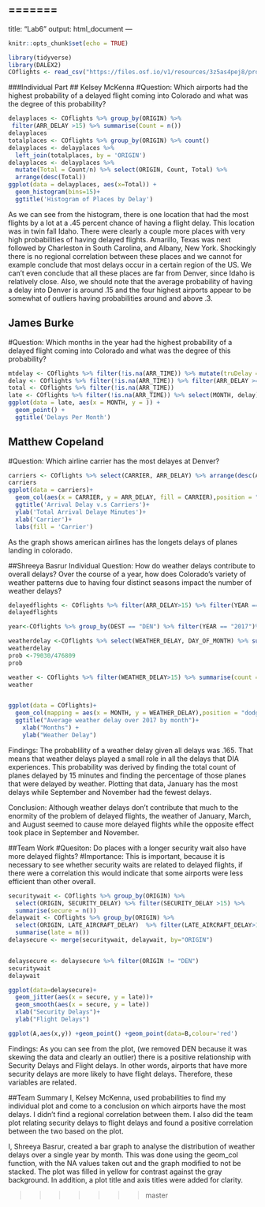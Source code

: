 =======
---
title: "Lab6"
output: html_document
---

```{r setup, include=FALSE}
knitr::opts_chunk$set(echo = TRUE)
```
```{r}
library(tidyverse)
library(DALEX2)
COflights <- read_csv("https://files.osf.io/v1/resources/3z5as4pej8/providers/osfstorage/5a8ca28f57103100104584db")
```
###Individual Part
## Kelsey McKenna
#Question: Which airports had the highest probability of a delayed flight coming into Colorado and what was the degree of this probability?
```{r}
delayplaces <- COflights %>% group_by(ORIGIN) %>%
 filter(ARR_DELAY >15) %>% summarise(Count = n()) 
delayplaces
totalplaces <- COflights %>% group_by(ORIGIN) %>% count()
delayplaces <- delayplaces %>%
  left_join(totalplaces, by = 'ORIGIN')
delayplaces <- delayplaces %>%
  mutate(Total = Count/n) %>% select(ORIGIN, Count, Total) %>% 
  arrange(desc(Total)) 
ggplot(data = delayplaces, aes(x=Total)) +
  geom_histogram(bins=15)+
  ggtitle('Histogram of Places by Delay')
```
As we can see from the histogram, there is one location that had the most flights by a lot at a .45 percent chance of having a flight delay. This location was in twin fall Idaho. There were clearly a couple more places with very high probabilities of having delayed flights. Amarillo, Texas was next followed by Charleston in South Carolina, and Albany, New York. Shockingly there is no regional correlation between these places and we cannot for example conclude that most delays occur in a certain region of the US. We can't even conclude that all these places are far from Denver, since Idaho is relatively close. Also, we should note that the average probability of having a delay into Denver is around .15 and the four highest airports appear to be somewhat of outliers having probabilities around and above .3.

## James Burke
#Question: Which months in the year had the highest probability of a delayed flight coming into Colorado and what was the degree of this probability?
```{r}
mtdelay <- COflights %>% filter(!is.na(ARR_TIME)) %>% mutate(truDelay =  ARR_DELAY >= 15 )
delay <- COflights %>% filter(!is.na(ARR_TIME)) %>% filter(ARR_DELAY >= 15) 
total <- COflights %>% filter(!is.na(ARR_TIME))
late <- COflights %>% filter(!is.na(ARR_TIME)) %>% select(MONTH, delay) %>% arrange(desc(ARR_DELAY))
ggplot(data = late, aes(x = MONTH, y = )) +
  geom_point() +
  ggtitle('Delays Per Month')
```
## Matthew Copeland
#Question: Which airline carrier has the most delayes at Denver?
```{r}
carriers <- COflights %>% select(CARRIER, ARR_DELAY) %>% arrange(desc(ARR_DELAY))
carriers
ggplot(data = carriers)+
  geom_col(aes(x = CARRIER, y = ARR_DELAY, fill = CARRIER),position = "dodge", na.rm = TRUE)+
  ggtitle('Arrival Delay v.s Carriers')+
  ylab('Total Arrival Delaye Minutes')+
  xlab('Carrier')+
  labs(fill = 'Carrier')
```
As the graph shows american airlines has the longets delays of planes landing in colorado. 

##Shreeya Basrur Individual
Question: How do weather delays contribute to overall delays? Over the course of a year, how does Colorado's variety of weather patterns due to having four distinct seasons impact the number of weather delays?
```{r}
delayedflights <- COflights %>% filter(ARR_DELAY>15) %>% filter(YEAR == "2017")%>% summarise(count = n())
delayedflights

year<-COflights %>% group_by(DEST == "DEN") %>% filter(YEAR == "2017")%>% summarise(count = n())

weatherdelay <-COflights %>% select(WEATHER_DELAY, DAY_OF_MONTH) %>% summarise(count = n())
weatherdelay
prob <-79030/476809
prob

weather <- COflights %>% filter(WEATHER_DELAY>15) %>% summarise(count = n())
weather


ggplot(data = COflights)+
  geom_col(mapping = aes(x = MONTH, y = WEATHER_DELAY),position = "dodge", na.rm = TRUE, fill = "yellow") +
  ggtitle("Average weather delay over 2017 by month")+
    xlab("Months") +
    ylab("Weather Delay")
```

Findings: The probablility of a weather delay given all delays was .165. That means that weather delays played a small role in all the delays that DIA experiences. This probability was derived by finding the total count of planes delayed by 15 minutes and finding the percentage of those planes that were delayed by weather. Plotting that data, January has the most delays while September and November had the fewest delays.

Conclusion: Although weather delays don't contribute that much to the enormity of the problem of delayed flights, the weather of January, March, and August seemed to cause more delayed flights while the opposite effect took place in September and November.


##Team Work
#Quesiton: Do places with a longer security wait also have more delayed flights? 
#Importance: This is important, because it is necessary to see whether security waits are related to delayed flights, if there were a correlation this would indicate that some airports were less efficient than other overall. 
```{r}
securitywait <- COflights %>% group_by(ORIGIN) %>% 
  select(ORIGIN, SECURITY_DELAY) %>% filter(SECURITY_DELAY >15) %>%
  summarise(secure = n())
delaywait <- COflights %>% group_by(ORIGIN) %>% 
  select(ORIGIN, LATE_AIRCRAFT_DELAY)  %>% filter(LATE_AIRCRAFT_DELAY>15) %>%
  summarise(late = n())
delaysecure <- merge(securitywait, delaywait, by="ORIGIN")


delaysecure <- delaysecure %>% filter(ORIGIN != "DEN")
securitywait
delaywait

ggplot(data=delaysecure)+
  geom_jitter(aes(x = secure, y = late))+
  geom_smooth(aes(x = secure, y = late))
  xlab("Security Delays")+
  ylab("Flight Delays")

ggplot(A,aes(x,y)) +geom_point() +geom_point(data=B,colour='red')
```
Findings: As you can see from the plot, (we removed DEN because it was skewing the data and clearly an outlier) there is a positive relationship with Security Delays and Flight delays. In other words, airports that have more security delays are more likely to have flight delays. Therefore, these variables are related. 

##Team Summary
I, Kelsey McKenna, used probabilities to find my individual plot and come to a conclusion on which airports have the most delays. I didn't find a regional correlation between them. I also did the team plot relating security delays to flight delays and found a positive correlation between the two based on the plot. 

I, Shreeya Basrur, created a bar graph to analyse the distribution of weather delays over a single year by month. This was done using the geom_col function, with the NA values taken out and the graph modified to not be stacked. The plot was filled in yellow for contrast against the gray background. In addition, a plot title and axis titles were added for clarity.

>>>>>>> master
